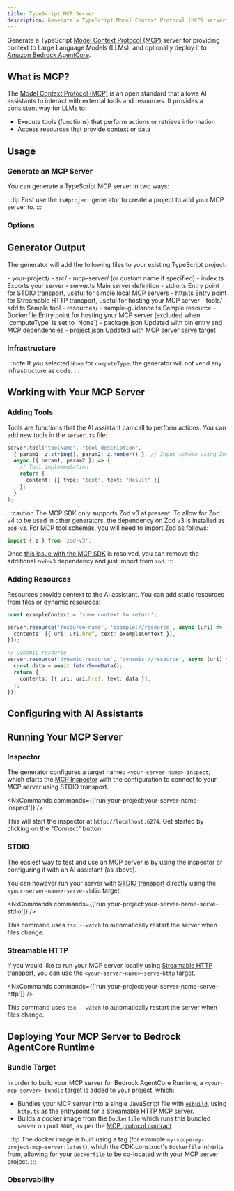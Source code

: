 ```yaml
---
title: TypeScript MCP Server
description: Generate a TypeScript Model Context Protocol (MCP) server for providing context to Large Language Models
---
```



Generate a TypeScript [Model Context Protocol (MCP)](https://modelcontextprotocol.io/) server for providing context to Large Language Models (LLMs), and optionally deploy it to [Amazon Bedrock AgentCore](https://docs.aws.amazon.com/bedrock-agentcore/latest/devguide/).

## What is MCP?

The [Model Context Protocol (MCP)](https://modelcontextprotocol.io/) is an open standard that allows AI assistants to interact with external tools and resources. It provides a consistent way for LLMs to:

- Execute tools (functions) that perform actions or retrieve information
- Access resources that provide context or data

## Usage

### Generate an MCP Server

You can generate a TypeScript MCP server in two ways:

<RunGenerator generator="ts#mcp-server" />

:::tip
First use the <Link path="/guides/typescript-project">`ts#project`</Link> generator to create a project to add your MCP server to.
:::

### Options

<GeneratorParameters generator="ts#mcp-server" />

## Generator Output

The generator will add the following files to your existing TypeScript project:

<FileTree>
  - your-project/
    - src/
      - mcp-server/ (or custom name if specified)
        - index.ts Exports your server
        - server.ts Main server definition
        - stdio.ts Entry point for STDIO transport, useful for simple local MCP servers
        - http.ts Entry point for Streamable HTTP transport, useful for hosting your MCP server
        - tools/
          - add.ts Sample tool
        - resources/
          - sample-guidance.ts Sample resource
        - Dockerfile Entry point for hosting your MCP server (excluded when `computeType` is set to `None`)
    - package.json Updated with bin entry and MCP dependencies
    - project.json Updated with MCP server serve target
</FileTree>

### Infrastructure

:::note
If you selected `None` for `computeType`, the generator will not vend any infrastructure as code.
:::

<Snippet name="shared-constructs" />

<Snippet name="mcp/shared-constructs" />

## Working with Your MCP Server

### Adding Tools

Tools are functions that the AI assistant can call to perform actions. You can add new tools in the `server.ts` file:

```typescript
server.tool("toolName", "tool description",
  { param1: z.string(), param2: z.number() }, // Input schema using Zod
  async ({ param1, param2 }) => {
    // Tool implementation
    return {
      content: [{ type: "text", text: "Result" }]
    };
  }
);
```

:::caution
The MCP SDK only supports Zod v3 at present. To allow for Zod v4 to be used in other generators, the dependency on Zod v3 is installed as `zod-v3`. For MCP tool schemas, you will need to import Zod as follows:

```ts
import { z } from 'zod-v3';
```

Once [this issue with the MCP SDK](https://github.com/modelcontextprotocol/typescript-sdk/issues/164) is resolved, you can remove the additional `zod-v3` dependency and just import from `zod`.
:::

### Adding Resources

Resources provide context to the AI assistant. You can add static resources from files or dynamic resources:

```typescript
const exampleContext = 'some context to return';

server.resource('resource-name', 'example://resource', async (uri) => ({
  contents: [{ uri: uri.href, text: exampleContext }],
}));

// Dynamic resource
server.resource('dynamic-resource', 'dynamic://resource', async (uri) => {
  const data = await fetchSomeData();
  return {
    contents: [{ uri: uri.href, text: data }],
  };
});
```

## Configuring with AI Assistants

<Snippet name="mcp/configuration-ts" parentHeading="Configuring with AI Assistants" />

## Running Your MCP Server

### Inspector

The generator configures a target named `<your-server-name>-inspect`, which starts the [MCP Inspector](https://github.com/modelcontextprotocol/inspector) with the configuration to connect to your MCP server using STDIO transport.

<NxCommands commands={['run your-project:your-server-name-inspect']} />

This will start the inspector at `http://localhost:6274`. Get started by clicking on the "Connect" button.

### STDIO

The easiest way to test and use an MCP server is by using the inspector or configuring it with an AI assistant (as above).

You can however run your server with [STDIO transport](https://modelcontextprotocol.io/docs/concepts/transports#standard-input%2Foutput-stdio) directly using the `<your-server-name>-serve-stdio` target.

<NxCommands commands={['run your-project:your-server-name-serve-stdio']} />

This command uses `tsx --watch` to automatically restart the server when files change.

### Streamable HTTP

If you would like to run your MCP server locally using [Streamable HTTP transport](https://modelcontextprotocol.io/docs/concepts/transports#streamable-http), you can use the `<your-server-name>-serve-http` target.

<NxCommands commands={['run your-project:your-server-name-serve-http']} />

This command uses `tsx --watch` to automatically restart the server when files change.

## Deploying Your MCP Server to Bedrock AgentCore Runtime

<Snippet name="mcp/bedrock-deployment" parentHeading="Deploying Your MCP Server to Bedrock AgentCore Runtime" />

### Bundle Target

In order to build your MCP server for Bedrock AgentCore Runtime, a `<your-mcp-server>-bundle` target is added to your project, which:

- Bundles your MCP server into a single JavaScript file with [`esbuild`](https://esbuild.github.io/), using `http.ts` as the entrypoint for a Streamable HTTP MCP server.
- Builds a docker image from the `Dockerfile` which runs this bundled server on port `8000`, as per the [MCP protocol contract](https://docs.aws.amazon.com/bedrock-agentcore/latest/devguide/runtime-service-contract.html#mcp-protocol-contract)

:::tip
The docker image is built using a tag (for example `my-scope-my-project-mcp-server:latest`), which the CDK construct's `Dockerfile` inherits from, allowing for your `Dockerfile` to be co-located with your MCP server project.
:::

### Observability

<Snippet name="mcp/observability" parentHeading="Observability" />
